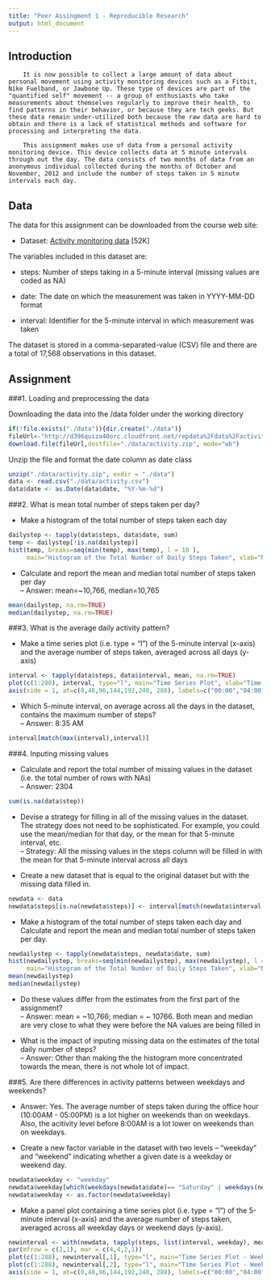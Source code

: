 ```yaml
---
title: "Peer Assingment 1 - Reproducible Research"
output: html_document
---
```

## Introduction

        It is now possible to collect a large amount of data about personal movement using activity monitoring devices such as a Fitbit, Nike Fuelband, or Jawbone Up. These type of devices are part of the "quantified self" movement -- a group of enthusiasts who take measurements about themselves regularly to improve their health, to find patterns in their behavior, or because they are tech geeks. But these data remain under-utilized both because the raw data are hard to obtain and there is a lack of statistical methods and software for processing and interpreting the data.

        This assignment makes use of data from a personal activity monitoring device. This device collects data at 5 minute intervals through out the day. The data consists of two months of data from an anonymous individual collected during the months of October and November, 2012 and include the number of steps taken in 5 minute intervals each day.

## Data

The data for this assignment can be downloaded from the course web site:

- Dataset: [Activity monitoring data](https://d396qusza40orc.cloudfront.net/repdata%2Fdata%2Factivity.zip) [52K]

The variables included in this dataset are:

- steps: Number of steps taking in a 5-minute interval (missing values are coded as NA)

- date: The date on which the measurement was taken in YYYY-MM-DD format

- interval: Identifier for the 5-minute interval in which measurement was taken

The dataset is stored in a comma-separated-value (CSV) file and there are a total of 17,568 observations in this dataset.

## Assignment

###1. Loading and preprocessing the data

Downloading the data into the /data folder under the working directory 
```r
if(!file.exists("./data")){dir.create("./data")}
fileUrl<-"http://d396qusza40orc.cloudfront.net/repdata%2Fdata%2Factivity.zip"
download.file(fileUrl,destfile="./data/activity.zip", mode="wb")
```

Unzip the file and format the date column as date class
```r
unzip("./data/activity.zip", exdir = "./data")
data <- read.csv("./data/activity.csv")
data$date <- as.Date(data$date, "%Y-%m-%d")
```

###2. What is mean total number of steps taken per day?  

- Make a histogram of the total number of steps taken each day  
```r
dailystep <- tapply(data$steps, data$date, sum)
temp <- dailystep[!is.na(dailystep)]
hist(temp, breaks=seq(min(temp), max(temp), l = 10 ), 
     main="Histogram of the Total Number of Daily Steps Taken", xlab="Number of Daily Steps Taken")
```

- Calculate and report the mean and median total number of steps taken per day   
-- Answer: mean=~10,766, median=10,765
```r
mean(dailystep, na.rm=TRUE)
median(dailystep, na.rm=TRUE)
```

###3. What is the average daily activity pattern?  

- Make a time series plot (i.e. type = "l") of the 5-minute interval (x-axis) and the average number of steps taken, averaged across all days (y-axis)
```r
interval <- tapply(data$steps, data$interval, mean, na.rm=TRUE)
plot(c(1:288), interval, type="l", main="Time Series Plot", xlab="Time Interval", ylab="Average Steps Taken Across All Days", xaxt = "n")
axis(side = 1, at=c(0,48,96,144,192,240, 288), labels=c("00:00","04:00","08:00","12:00","16:00","20:00","23:55"))
```

- Which 5-minute interval, on average across all the days in the dataset, contains the maximum number of steps?  
-- Answer: 8:35 AM
```r
interval[match(max(interval),interval)]
```

###4. Inputing missing values  

- Calculate and report the total number of missing values in the dataset (i.e. the total number of rows with NAs)  
-- Answer: 2304  
```r
sum(is.na(data$step))
```

- Devise a strategy for filling in all of the missing values in the dataset. The strategy does not need to be sophisticated. For example, you could use the mean/median for that day, or the mean for that 5-minute interval, etc.  
-- Strategy: All the missing values in the steps column will be filled in with the mean for that 5-minute interval across all days

- Create a new dataset that is equal to the original dataset but with the missing data filled in.
```r
newdata <- data
newdata$steps[is.na(newdata$steps)] <- interval[match(newdata$interval, names(interval))]
```

- Make a histogram of the total number of steps taken each day and Calculate and report the mean and median total number of steps taken per day. 
```r
newdailystep <- tapply(newdata$steps, newdata$date, sum)
hist(newdailystep, breaks=seq(min(newdailystep), max(newdailystep), l = 10 ), 
     main="Histogram of the Total Number of Daily Steps Taken", xlab="Number of Daily Steps Taken")
mean(newdailystep)
median(newdailystep)

```
- Do these values differ from the estimates from the first part of the assignment?   
-- Answer: mean = ~10,766; median = ~ 10766. Both mean and median are very close to what they were before the NA values are being filled in  

- What is the impact of inputing missing data on the estimates of the total daily number of steps?   
-- Answer: Other than making the the histogram more concentrated towards the mean, there is not whole lot of impact.  

###5. Are there differences in activity patterns between weekdays and weekends?

- Answer: Yes. The average number of steps taken during the office hour (10:00AM - 05:00PM) is a lot higher on weekends than on weekdays.
Also, the acitivity level before 8:00AM is a lot lower on weekends than on weekdays.

- Create a new factor variable in the dataset with two levels -- "weekday" and "weekend" indicating whether a given date is a weekday or weekend day.  
```r
newdata$weekday <- "weekday"
newdata$weekday[which(weekdays(newdata$date)== "Saturday" | weekdays(newdata$date) == "Sunday")] <- "weekend"
newdata$weekday <- as.factor(newdata$weekday)
```

- Make a panel plot containing a time series plot (i.e. type = "l") of the 5-minute interval (x-axis) and the average number of steps taken, averaged across all weekday days or weekend days (y-axis).  
```r
newinterval <- with(newdata, tapply(steps, list(interval, weekday), mean, na.rm=TRUE))
par(mfrow = c(2,1), mar = c(4,4,2,1))
plot(c(1:288), newinterval[,1], type="l", main="Time Series Plot - Weekday", xlab="Time Interval", ylab="Average Steps Taken", xaxt = "n")
plot(c(1:288), newinterval[,2], type="l", main="Time Series Plot - Weekend", xlab="Time Interval", ylab="Average Steps Taken", xaxt = "n")
axis(side = 1, at=c(0,48,96,144,192,240, 288), labels=c("00:00","04:00","08:00","12:00","16:00","20:00","23:55"))
```
